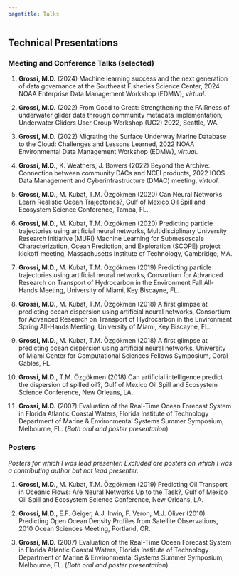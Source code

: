 ```yaml
---
pagetitle: Talks
---
```


## Technical Presentations

### Meeting and Conference Talks (selected)

1. **Grossi, M.D.** (2024) Machine learning success and the next generation of data governance at the Southeast Fisheries Science Center, 2024 NOAA Enterprise Data Management Workshop (EDMW), *virtual*.

2. **Grossi, M.D.** (2022) From Good to Great: Strengthening the FAIRness of underwater glider data through community metadata implementation, Underwater Gliders User Group Workshop (UG2) 2022, Seattle, WA.

3. **Grossi, M.D.** (2022) Migrating the Surface Underway Marine Database to the Cloud: Challenges and Lessons Learned, 2022 NOAA Environmental Data Management Workshop (EDMW), *virtual*.

4. **Grossi, M.D.**, K. Weathers, J. Bowers (2022) Beyond the Archive: Connection between community DACs and NCEI products, 2022 IOOS Data Management and Cyberinfrastructure (DMAC) meeting, *virtual*.

5. **Grossi, M.D.**, M. Kubat, T.M. Özgökmen (2020) Can Neural Networks Learn Realistic Ocean Trajectories?, Gulf of Mexico Oil Spill and Ecosystem Science Conference, Tampa, FL.

6. **Grossi, M.D.**, M. Kubat, T.M. Özgökmen (2020) Predicting particle trajectories using artificial neural networks, Multidisciplinary University Research Initiative (MURI) Machine Learning for Submesoscale Characterization, Ocean Prediction, and Exploration (SCOPE) project kickoff meeting, Massachusetts Institute of Technology, Cambridge, MA.

7. **Grossi, M.D.**, M. Kubat, T.M. Özgökmen (2019) Predicting particle trajectories using artificial neural networks, Consortium for Advanced Research on Transport of Hydrocarbon in the Environment Fall All-Hands Meeting, University of Miami, Key Biscayne, FL.

8. **Grossi, M.D.**, M. Kubat, T.M. Özgökmen (2018) A first glimpse at predicting ocean dispersion using artificial neural networks, Consortium for Advanced Research on Transport of Hydrocarbon in the Environment Spring All-Hands Meeting, University of Miami, Key Biscayne, FL.

9. **Grossi, M.D.**, M. Kubat, T.M. Özgökmen (2018) A first glimpse at predicting ocean dispersion using artificial neural networks, University of Miami Center for Computational Sciences Fellows Symposium, Coral Gables, FL.

10. **Grossi, M.D.**, T.M. Özgökmen (2018) Can artificial intelligence predict the dispersion of spilled oil?, Gulf of Mexico Oil Spill and Ecosystem Science Conference, New Orleans, LA.

11. **Grossi, M.D.** (2007) Evaluation of the Real-Time Ocean Forecast System in Florida Atlantic Coastal Waters, Florida Institute of Technology Department of Marine & Environmental Systems Summer Symposium, Melbourne, FL. (*Both oral and poster presentation*)

### Posters

*Posters for which I was lead presenter. Excluded are posters on which I was a contributing author but not lead presenter.*

1. **Grossi, M.D.**, M. Kubat, T.M. Özgökmen (2019) Predicting Oil Transport in Oceanic Flows: Are Neural Networks Up to the Task?, Gulf of Mexico Oil Spill and Ecosystem Science Conference, New Orleans, LA.

2. **Grossi, M.D.**, E.F. Geiger, A.J. Irwin, F. Veron, M.J. Oliver (2010) Predicting Open Ocean Density Profiles from Satellite Observations, 2010 Ocean Sciences Meeting, Portland, OR.

3. **Grossi, M.D.** (2007) Evaluation of the Real-Time Ocean Forecast System in Florida Atlantic Coastal Waters, Florida Institute of Technology Department of Marine & Environmental Systems Summer Symposium, Melbourne, FL. (*Both oral and poster presentation*)